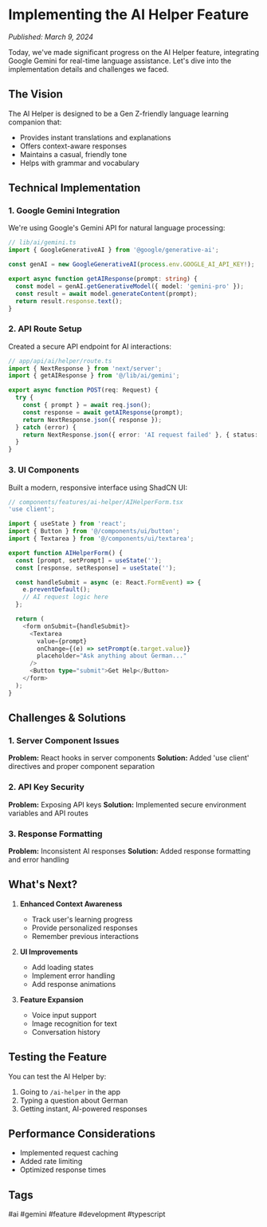 # Implementing the AI Helper Feature

*Published: March 9, 2024*

Today, we've made significant progress on the AI Helper feature, integrating Google Gemini for real-time language assistance. Let's dive into the implementation details and challenges we faced.

## The Vision

The AI Helper is designed to be a Gen Z-friendly language learning companion that:
- Provides instant translations and explanations
- Offers context-aware responses
- Maintains a casual, friendly tone
- Helps with grammar and vocabulary

## Technical Implementation

### 1. Google Gemini Integration

We're using Google's Gemini API for natural language processing:

```typescript
// lib/ai/gemini.ts
import { GoogleGenerativeAI } from '@google/generative-ai';

const genAI = new GoogleGenerativeAI(process.env.GOOGLE_AI_API_KEY!);

export async function getAIResponse(prompt: string) {
  const model = genAI.getGenerativeModel({ model: 'gemini-pro' });
  const result = await model.generateContent(prompt);
  return result.response.text();
}
```

### 2. API Route Setup

Created a secure API endpoint for AI interactions:

```typescript
// app/api/ai/helper/route.ts
import { NextResponse } from 'next/server';
import { getAIResponse } from '@/lib/ai/gemini';

export async function POST(req: Request) {
  try {
    const { prompt } = await req.json();
    const response = await getAIResponse(prompt);
    return NextResponse.json({ response });
  } catch (error) {
    return NextResponse.json({ error: 'AI request failed' }, { status: 500 });
  }
}
```

### 3. UI Components

Built a modern, responsive interface using ShadCN UI:

```typescript
// components/features/ai-helper/AIHelperForm.tsx
'use client';

import { useState } from 'react';
import { Button } from '@/components/ui/button';
import { Textarea } from '@/components/ui/textarea';

export function AIHelperForm() {
  const [prompt, setPrompt] = useState('');
  const [response, setResponse] = useState('');

  const handleSubmit = async (e: React.FormEvent) => {
    e.preventDefault();
    // AI request logic here
  };

  return (
    <form onSubmit={handleSubmit}>
      <Textarea
        value={prompt}
        onChange={(e) => setPrompt(e.target.value)}
        placeholder="Ask anything about German..."
      />
      <Button type="submit">Get Help</Button>
    </form>
  );
}
```

## Challenges & Solutions

### 1. Server Component Issues
**Problem:** React hooks in server components
**Solution:** Added 'use client' directives and proper component separation

### 2. API Key Security
**Problem:** Exposing API keys
**Solution:** Implemented secure environment variables and API routes

### 3. Response Formatting
**Problem:** Inconsistent AI responses
**Solution:** Added response formatting and error handling

## What's Next?

1. **Enhanced Context Awareness**
   - Track user's learning progress
   - Provide personalized responses
   - Remember previous interactions

2. **UI Improvements**
   - Add loading states
   - Implement error handling
   - Add response animations

3. **Feature Expansion**
   - Voice input support
   - Image recognition for text
   - Conversation history

## Testing the Feature

You can test the AI Helper by:
1. Going to `/ai-helper` in the app
2. Typing a question about German
3. Getting instant, AI-powered responses

## Performance Considerations

- Implemented request caching
- Added rate limiting
- Optimized response times

## Tags
#ai #gemini #feature #development #typescript 